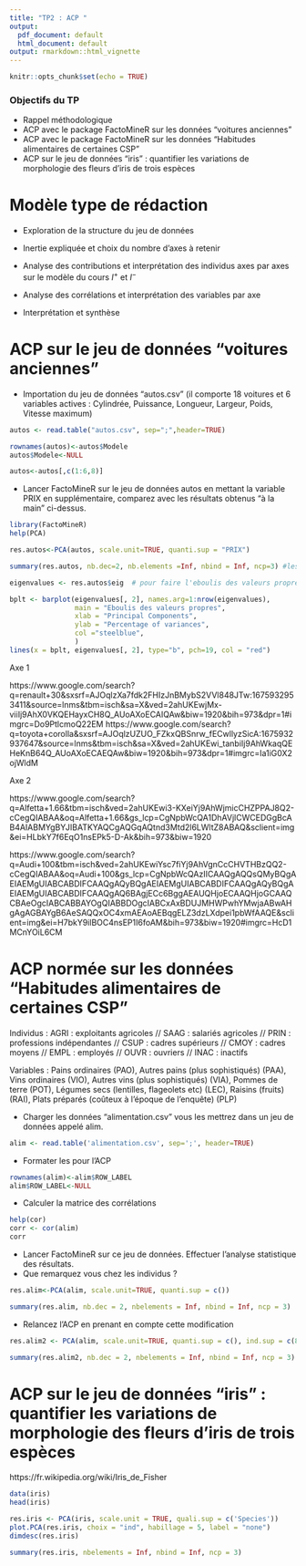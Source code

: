 ```yaml
---
title: "TP2 : ACP "
output:
  pdf_document: default
  html_document: default
output: rmarkdown::html_vignette
---
```


```r
knitr::opts_chunk$set(echo = TRUE)
```

### Objectifs du TP


* Rappel méthodologique 
* ACP avec le package FactoMineR sur les données "voitures anciennes"
* ACP avec le package FactoMineR sur les données "Habitudes alimentaires de certaines CSP"
* ACP sur le jeu de données "iris" : quantifier les variations de morphologie des fleurs d'iris de trois espèces 


# Modèle type de rédaction 

* Exploration de la structure du jeu de données 

* Inertie expliquée et choix du nombre d'axes à retenir

* Analyse des contributions et interprétation des individus axes par axes sur le modèle du cours $I^{+}$ et $I^{-}$

* Analyse des corrélations et interprétation des variables par axe

* Interprétation et synthèse



# ACP sur le jeu de données "voitures anciennes"

* Importation du jeu de données "autos.csv" (il comporte 18 voitures et 6 variables actives : Cylindrée, Puissance, Longueur, Largeur, Poids, Vitesse maximum)


```r
autos <- read.table("autos.csv", sep=";",header=TRUE)
```
```r
rownames(autos)<-autos$Modele
autos$Modele<-NULL
```

```r
autos<-autos[,c(1:6,8)]
```


* Lancer FactoMineR sur le jeu de données autos en mettant la variable PRIX en supplémentaire, comparez avec les résultats obtenus "à la main" ci-dessus. 

```r
library(FactoMineR)
help(PCA)
```


```r
res.autos<-PCA(autos, scale.unit=TRUE, quanti.sup = "PRIX")
```
```r
summary(res.autos, nb.dec=2, nb.elements =Inf, nbind = Inf, ncp=3) #les résultats avec deux décimales, pour tous les individus, toutes les variables, sur les 3 premières CP
```



```r
eigenvalues <- res.autos$eig  # pour faire l'eboulis des valeurs propres

```
```r
bplt <- barplot(eigenvalues[, 2], names.arg=1:nrow(eigenvalues),
                main = "Eboulis des valeurs propres",
                xlab = "Principal Components",
                ylab = "Percentage of variances",
                col ="steelblue",
                )
lines(x = bplt, eigenvalues[, 2], type="b", pch=19, col = "red")
```
Axe 1

https://www.google.com/search?q=renault+30&sxsrf=AJOqlzXa7fdk2FHIzJnBMybS2VVl848JTw:1675932953411&source=lnms&tbm=isch&sa=X&ved=2ahUKEwjMx-viiIj9AhX0VKQEHayxCH8Q_AUoAXoECAIQAw&biw=1920&bih=973&dpr=1#imgrc=Do9PtlcmoQ22EM
https://www.google.com/search?q=toyota+corolla&sxsrf=AJOqlzUZUO_FZkxQBSnrw_fECwllyzSicA:1675932937647&source=lnms&tbm=isch&sa=X&ved=2ahUKEwi_tanbiIj9AhWkaqQEHeKnB64Q_AUoAXoECAEQAw&biw=1920&bih=973&dpr=1#imgrc=Ia1iG0X2ojWldM

Axe 2 

https://www.google.com/search?q=Alfetta+1.66&tbm=isch&ved=2ahUKEwi3-KXeiYj9AhWjmicCHZPPAJ8Q2-cCegQIABAA&oq=Alfetta+1.66&gs_lcp=CgNpbWcQA1DhAVjlCWCEDGgBcAB4AIABMYgBYJIBATKYAQCgAQGqAQtnd3Mtd2l6LWltZ8ABAQ&sclient=img&ei=HLbkY7f6EqO1nsEPk5-D-Ak&bih=973&biw=1920

https://www.google.com/search?q=Audi+100&tbm=isch&ved=2ahUKEwiYsc7fiYj9AhVgnCcCHVTHBzQQ2-cCegQIABAA&oq=Audi+100&gs_lcp=CgNpbWcQAzIICAAQgAQQsQMyBQgAEIAEMgUIABCABDIFCAAQgAQyBQgAEIAEMgUIABCABDIFCAAQgAQyBQgAEIAEMgUIABCABDIFCAAQgAQ6BAgjECc6BggAEAUQHjoECAAQHjoGCAAQCBAeOgcIABCABBAYOgQIABBDOgcIABCxAxBDUJMHWPwhYMwjaABwAHgAgAGBAYgB6AeSAQQxOC4xmAEAoAEBqgELZ3dzLXdpei1pbWfAAQE&sclient=img&ei=H7bkY9ilBOC4nsEP1I6foAM&bih=973&biw=1920#imgrc=HcD1MCnYOiL6CM


# ACP normée sur les données "Habitudes alimentaires de certaines CSP"



Individus : AGRI : exploitants agricoles // SAAG : salariés agricoles // PRIN : professions indépendantes // CSUP : cadres supérieurs // CMOY : cadres moyens // EMPL : employés // OUVR : ouvriers // INAC : inactifs

Variables : Pains ordinaires (PAO), Autres pains (plus sophistiqués) (PAA), Vins ordinaires (VIO), Autres vins (plus sophistiqués) (VIA), Pommes de terre (POT), Légumes secs (lentilles, flageolets etc) (LEC), Raisins (fruits) (RAI), Plats préparés (coûteux à l'époque de l'enquête) (PLP)

* Charger les données "alimentation.csv" vous les mettrez dans un jeu de données appelé alim.

```r
alim <- read.table('alimentation.csv', sep=';', header=TRUE)
```

* Formater les pour l'ACP
```r
rownames(alim)<-alim$ROW_LABEL
alim$ROW_LABEL<-NULL
```

* Calculer la matrice des corrélations 
```r
help(cor)
corr <- cor(alim)
corr
```

* Lancer FactoMineR sur ce jeu de données. Effectuer l'analyse statistique des résultats. 
* Que remarquez vous chez les individus ?


```r
res.alim<-PCA(alim, scale.unit=TRUE, quanti.sup = c())
```
```r
summary(res.alim, nb.dec = 2, nbelements = Inf, nbind = Inf, ncp = 3)
```


* Relancez l'ACP en prenant en compte cette modification

```r
res.alim2 <- PCA(alim, scale.unit=TRUE, quanti.sup = c(), ind.sup = c(8))
```

```r
summary(res.alim2, nb.dec = 2, nbelements = Inf, nbind = Inf, ncp = 3)
```

# ACP sur le jeu de données "iris" : quantifier les variations de morphologie des fleurs d'iris de trois espèces 

https://fr.wikipedia.org/wiki/Iris_de_Fisher

```r
data(iris)
head(iris)
```
```r
res.iris <- PCA(iris, scale.unit = TRUE, quali.sup = c('Species'))
plot.PCA(res.iris, choix = "ind", habillage = 5, label = "none")
dimdesc(res.iris)
```
```r
summary(res.iris, nbelements = Inf, nbind = Inf, ncp = 3)
```